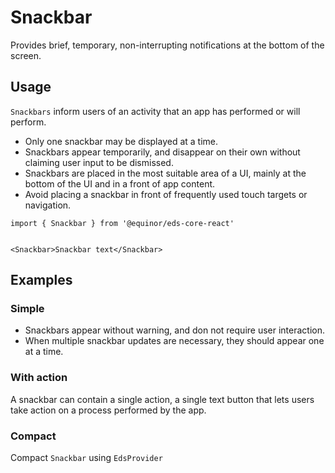 
# Snackbar

Provides brief, temporary, non-interrupting notifications at the bottom of the screen.

<Links 
    ariaUrl="https://www.w3.org/TR/wai-aria-1.1/#alert"
    figmaUrl="https://www.figma.com/file/0bGXR2sCwMVSDNyyzu5BXrO5/UI%E2%80%94User-Interface?node-id=17659%3A40216"
    documentationUrl="https://eds.equinor.com/0b0c666ab/p/626020-snackbar/b/15cfd0"
    sourceUrl="https://github.com/equinor/design-system/blob/develop/packages/eds-core-react/src/components/Snackbar/Snackbar.tsx"
    npmUrl="https://www.npmjs.com/package/@equinor/eds-core-react"
/>

<Story id="feedback-snackbar--introduction"/>
<PropsTable />

## Usage

`Snackbars` inform users of an activity that an app has performed or will perform. <br />
 <ul>
    <li>Only one snackbar may be displayed at a time.</li>
    <li>Snackbars appear temporarily, and disappear on their own without claiming user input to be dismissed.</li>
    <li>Snackbars are placed in the most suitable area of a UI, mainly at the bottom of the UI and in a front of app content.</li>
    <li>Avoid placing a snackbar in front of frequently used touch targets or navigation.</li>
  </ul>

  ```tsx
import { Snackbar } from '@equinor/eds-core-react'


<Snackbar>Snackbar text</Snackbar>
```

## Examples

### Simple

<ul>
    <li>Snackbars appear without warning, and don not require user interaction.</li>
    <li>When multiple snackbar updates are necessary, they should appear one at a time.</li>
</ul>

<Story id="feedback-snackbar--simple"/>

### With action

A snackbar can contain a single action, a single text button that lets users take action on a process performed by the app.

<Story id="feedback-snackbar--with-action"/>

### Compact

Compact `Snackbar` using `EdsProvider`

<Story id="feedback-snackbar--compact"/>


